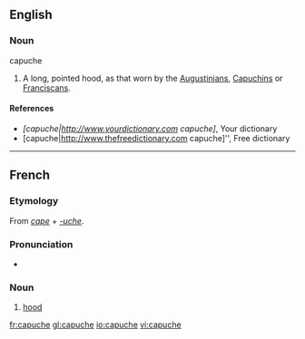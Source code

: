 ==English==

===Noun===
capuche

# A long, pointed hood, as that worn by the [[Augustinians]], [[w:Order of Friars Minor Capuchin|Capuchins]] or [[Franciscans]].

====References====
*''[capuche|http://www.yourdictionary.com capuche]'', Your dictionary
*[capuche|http://www.thefreedictionary.com capuche]'', Free dictionary

----
==French==

===Etymology===
From ''[[cape]]'' + ''[[-uche]]''.

===Pronunciation===
* {{IPA|/kapyʃ/|lang=fr}}

===Noun===
{{fr-noun|f}}

# [[hood]]

[[fr:capuche]]
[[gl:capuche]]
[[io:capuche]]
[[vi:capuche]]
